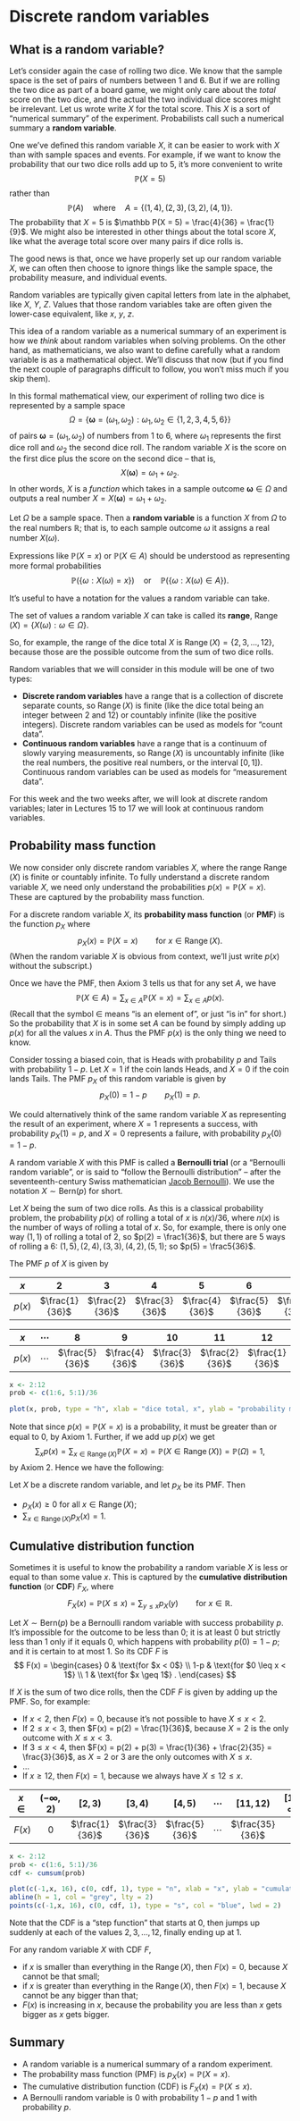 # Discrete random variables  {#L09-discrete-rv}

## What is a random variable?  {#rv}

Let's consider again the case of rolling two dice. We know that the sample space is the set of pairs of numbers between 1 and 6.
But if we are rolling the two dice as part of a board game, we might only care about the *total* score on the two dice, and the actual the two individual dice scores might be irrelevant. Let us wrote write $X$ for the total score. This $X$ is a sort of "numerical summary" of the experiment. Probabilists call such a numerical summary a **random variable**.

One we've defined this random variable $X$, it can be easier to work with $X$ than with sample spaces and events. For example, if we want to know the probability that our two dice rolls add up to 5, it's more convenient to write
$$ \mathbb P(X = 5) $$
rather than
$$ \mathbb P(A) \quad \text{where} \quad A = \big\{ (1,4), (2,3), (3,2), (4,1) \big\} . $$
The probability that $X = 5$ is $\mathbb P(X = 5) = \frac{4}{36} = \frac{1}{9}$. We might also be interested in other things about the total score $X$, like what the average total score over many pairs if dice rolls is.

The good news is that, once we have properly set up our random variable $X$, we can often then choose to ignore things like the sample space, the probability measure, and individual events.

Random variables are typically given capital letters from late in the alphabet, like $X$, $Y$, $Z$. Values that those random variables take are often given the lower-case equivalent, like $x$, $y$, $z$.

This idea of a random variable as a numerical summary of an experiment is how we *think* about random variables when solving problems. On the other hand, as mathematicians, we also want to define carefully what a random variable is as a mathematical object. We'll discuss that now (but if you find the next couple of paragraphs difficult to follow, you won't miss much if you skip them).

In this formal mathematical view, our experiment of rolling two dice is represented by a sample space
  $$  \Omega = \big\{ \boldsymbol\omega = (\omega_1, \omega_2) : \omega_1, \omega_2 \in \{1,2,3,4,5,6\} \big\}  $$
of pairs $\boldsymbol\omega = (\omega_1, \omega_2)$ of numbers from 1 to 6, where $\omega_1$ represents the first dice roll and $\omega_2$ the second dice roll.
The random variable $X$ is the score on the first dice plus the score on the second dice -- that is,
$$ X(\boldsymbol\omega) = \omega_1 + \omega_2 . $$
In other words, $X$ is a *function* which takes in a sample outcome $\boldsymbol\omega \in \Omega$ and outputs a real number $X = X(\boldsymbol\omega) = \omega_1 + \omega_2$.

<!--
Here, $X$ is an example of what we call a **random variable**. A random variable can be thought of as a numerical summary of an experiment (like the total summarising the two individual dice rolls). But by considering the random variable directly, it often means we don't have to worry so much about exactly what the sample space is, or what probability measure is being used, or which sample outcomes are in a particular event. This often makes our life easier when thinking about probability problems.



The formal definition of a random variable is as a function that turns the outcome into this numerical summary.
-->

::: {.definition}
Let $\Omega$ be a sample space. Then a **random variable** is a function $X$ from $\Omega$ to the real numbers $\mathbb R$; that is, to each sample outcome $\omega$ it assigns a real number $X(\omega)$.

Expressions like $\mathbb P(X = x)$ or $\mathbb P(X \in A)$ should be understood as representing more formal probabilities
$$ \mathbb P \big( \{\omega : X(\omega) = x \}\big) \quad \text{or} \quad \mathbb P \big( \{\omega : X(\omega) \in A \}\big)  . $$
:::

<!--
This formal definition of a random variable as a function was summarised by my own first-year probability lecturer as "There's only two things you need to know about the definition of a random variable: first, it's not random; second, it's not a variable."

However, the way we actually *think* about random variables *is* as random and is as variables. In this more informal way of thinking, a random variable is a variable that can take different values with different probabilities -- just as the total of the two dice can be 2 with probability $\frac{1}{36}$, or the value 3 with probability $\frac{2}{36}$, and so on.
-->

It's useful to have a notation for the values a random variable can take.

\newcommand{\Range}{\operatorname{Range}}

::: {.definition}
The set of values a random variable $X$ can take is called its **range**, $\Range(X) = \{X(\omega) : \omega \in \Omega \}$.
:::

So, for example, the range of the dice total $X$ is $\Range(X) = \{2, 3, \dots, 12\}$, because those are the possible outcome from the sum of two dice rolls.

Random variables that we will consider in this module will be one of two types:

* **Discrete random variables** have a range that is a collection of discrete separate counts, so $\Range(X)$ is finite (like the dice total being an integer between 2 and 12) or countably infinite (like the positive integers). Discrete random variables can be used as models for "count data".
* **Continuous random variables** have a range that is a continuum of slowly varying measurements, so $\Range(X)$ is uncountably infinite (like the real numbers, the positive real numbers, or the interval $[0,1]$). Continuous random variables can be used as models for "measurement data".

For this week and the two weeks after, we will look at discrete random variables; later in Lectures 15 to 17 we will look at continuous random variables.


## Probability mass function  {#pmf}

<!--
:::: {.videowrap}
::: {.videowrapper}
<iframe src="https://www.youtube.com/embed/ZYYTNk7F4KI"></iframe>
:::
::::
-->

We now consider only discrete random variables $X$, where the range $\Range(X)$ is finite or countably infinite. To fully understand a discrete random variable $X$, we need only understand the probabilities $p(x) = \mathbb P(X = x)$. These are captured by the probability mass function.

::: {.definition}
For a discrete random variable $X$, its **probability mass function** (or **PMF**) is the function $p_X$ where 
$$ p_X(x) = \mathbb P(X = x)  \qquad \text{for $x \in \Range(X)$.} $$
(When the random variable $X$ is obvious from context, we'll just write $p(x)$ without the subscript.)
:::

Once we have the PMF, then Axiom 3 tells us that for any set $A$, we have
$$ \mathbb P(X \in A) = \sum_{x \in A} \mathbb P(X = x) = \sum_{x \in A} p(x) . $$
(Recall that the symbol $\in$ means "is an element of", or just "is in" for short.) So the probability that $X$ is in some set $A$ can be found by simply adding up $p(x)$ for all the values $x$ in $A$. Thus the PMF $p(x)$ is the only thing we need to know.

<!--
The key idea about random variables is that, once we are thinking in terms of a random variable via its PMF, we can (usually) stop worrying to much about what the underlying sample space is and how the random variable acts on that space.
-->

::: {.example}
Consider tossing a biased coin, that is Heads with probability $p$ and Tails with probability $1-p$. Let $X = 1$ if the coin lands Heads, and $X = 0$ if the coin lands Tails. The PMF $p_X$ of this random variable is given by
$$ p_X(0) = 1 - p \qquad p_X(1) = p . $$

We could alternatively think of the same random variable $X$ as representing the result of an experiment, where $X = 1$ represents a success, with probability $p_X(1) = p$, and $X = 0$ represents a failure, with probability $p_X(0) = 1 - p$.

A random variable $X$ with this PMF is called a **Bernoulli trial** (or a "Bernoulli random variable", or is said to "follow the Bernoulli distribution" -- after the seventeenth-century Swiss mathematician [Jacob Bernoulli](https://mathshistory.st-andrews.ac.uk/Biographies/Bernoulli_Jacob/)). We use the notation $X \sim \text{Bern}(p)$ for short.
:::

::: {.example}
Let $X$ being the sum of two dice rolls. As this is a classical probability problem, the probability $p(x)$ of rolling a total of $x$ is $n(x) / 36$, where $n(x)$ is the number of ways of rolling a total of $x$. So, for example, there is only one way $(1,1)$ of rolling a total of 2, so $p(2) = \frac1{36}$, but there are 5 ways of rolling a 6: $(1,5), (2,4), (3, 3), (4, 2), (5, 1)$; so $p(5) = \frac5{36}$.

The PMF $p$ of $X$ is given by

| $x$ | $2$ | $3$ | $4$ | $5$ | $6$ | $7$ |
|:--:|:--:|:--:|:--:|:--:|:--:|:--:|
| $p(x)$ | $\frac{1}{36}$ | $\frac{2}{36}$ | $\frac{3}{36}$ | $\frac{4}{36}$ | $\frac{5}{36}$ | $\frac{6}{36}$ |

| $x$ | $\cdots$ | $8$ | $9$ | $10$ | $11$ | $12$ |
|:--:|:--:|:--:|:--:|:--:|:--:|:--:|
| $p(x)$ | $\cdots$ | $\frac{5}{36}$ | $\frac{4}{36}$ | $\frac{3}{36}$ | $\frac{2}{36}$ | $\frac{1}{36}$ |

```r
x <- 2:12
prob <- c(1:6, 5:1)/36

plot(x, prob, type = "h", xlab = "dice total, x", ylab = "probability mass function, p(x)", xlim = c(0, 15), ylim = c(0,0.2), col = "blue", lwd=3)
```
:::



Note that since $p(x) = \mathbb P(X = x)$ is a probability, it must be greater than or equal to 0, by Axiom 1. Further, if we add up $p(x)$ we get
$$ \sum_{x} p(x) =  \sum_{x \in \Range(X)} \mathbb P(X = x) = \mathbb P\big(X \in \Range(X)\big)  =  \mathbb P(\Omega) = 1,  $$
by Axiom 2.
Hence we have the following:

::: {.theorem}
Let $X$ be a discrete random variable, and let $p_X$ be its PMF. Then

* $p_X(x) \geq 0$ for all $x \in \Range(X)$;
* ${\displaystyle \sum_{x \in \Range(X)} p_X(x) = 1}$.
:::

## Cumulative distribution function {#cdf}

Sometimes it is useful to know the probability a random variable $X$ is less or equal to than some value $x$. This is captured by the **cumulative distribution function** (or **CDF**) $F_X$, where
$$ F_X(x) = \mathbb P(X \leq x) = \sum_{y \leq x} p_X(y) \qquad \text{for $x \in \mathbb R$.}  $$

::: {.example}
Let $X \sim \text{Bern}(p)$ be a Bernoulli random variable with success probability $p$. It's impossible for the outcome to be less than 0; it is at least 0 but strictly less than 1 only if it equals 0, which happens with probability $p(0) = 1-p$; and it is certain to at most 1. So its CDF $F$ is
$$ F(x) = \begin{cases} 0 & \text{for $x < 0$} \\
                      1-p & \text{for $0 \leq x < 1$} \\
                      1   & \text{for $x \geq 1$} . \end{cases} $$
:::

::: {.example}
If $X$ is the sum of two dice rolls, then the CDF $F$ is given by adding up the PMF. So, for example:

* If $x < 2$, then $F(x) = 0$, because it's not possible to have $X \leq x < 2$. 
* If $2 \leq x < 3$, then $F(x) = p(2) = \frac{1}{36}$, because $X = 2$ is the only outcome with $X \leq x < 3$.
* If $3 \leq x < 4$, then $F(x) = p(2) + p(3) = \frac{1}{36} + \frac{2}{35} = \frac{3}{36}$, as $X = 2$ or $3$ are the only outcomes with $X \leq x$.
* ...
* If $x \geq 12$, then $F(x) = 1$, because we always have $X \leq 12 \leq x$.

| $x \in {}$ | $(-\infty, 2)$ | $[2,3)$ | $[3,4)$ | $[4,5)$ | $\cdots$ | $[11,12)$ | $[12, \infty)$ |
|:--:|:--:|:--:|:--:|:--:|:--:|:--:|:--:|
| $F(x)$ | $0$ | $\frac{1}{36}$ | $\frac{3}{36}$ | $\frac{5}{36}$ | $\cdots$ | $\frac{35}{36}$ | $1$ |

```r
x <- 2:12
prob <- c(1:6, 5:1)/36
cdf <- cumsum(prob)

plot(c(-1,x, 16), c(0, cdf, 1), type = "n", xlab = "x", ylab = "cumulative distribution function, F(x)", xlim = c(0, 15), ylim = c(0,1), col = "blue", lwd = 2)
abline(h = 1, col = "grey", lty = 2)
points(c(-1,x, 16), c(0, cdf, 1), type = "s", col = "blue", lwd = 2)
```

Note that the CDF is a "step function" that starts at 0, then jumps up suddenly at each of the values $2, 3, \dots, 12$, finally ending up at 1.
:::

For any random variable $X$ with CDF $F$,

* if $x$ is smaller than everything in the $\Range(X)$, then $F(x) = 0$, because $X$ cannot be that small;
* if $x$ is greater than everything in the $\Range(X)$, then $F(x) = 1$, because $X$ cannot be any bigger than that;
* $F(x)$ is increasing in $x$, because the probability you are less than $x$ gets bigger as $x$ gets bigger.


## Summary  {#summary-L09 .unnumbered}

::: {.mysummary}
* A random variable is a numerical summary of a random experiment.
* The probability mass function (PMF) is $p_X(x) = \mathbb P(X = x)$.
* The cumulative distribution function (CDF) is $F_X(x) = \mathbb P(X  \leq x)$.
* A Bernoulli random variable is 0 with probability $1-p$ and 1 with probability $p$.
:::